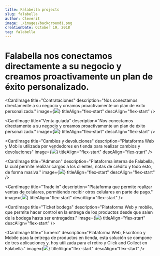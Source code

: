 ```yaml
---
title: Falabella projects
slug: falabella
author: Cleverit
image: ./images/background1.png
creationDate: October 19, 2018
tag: falabella
---
```



# Falabella nos conectamos directamente a su negocio y creamos proactivamente un plan de éxito personalizado.

<div id="projects" style={{ display: 'flex', flexWrap: 'wrap', width: '100%' }}>

<CardImage
  title="Contrataciones"
  description="Nos conectamos directamente a su negocio y creamos proactivamente un plan de éxito personalizado."
  image={<img src={contrataciones} />}
  titleAlign="flex-start"
  descAlign="flex-start"
/>

<CardImage
  title="Venta guiada"
  description="Nos conectamos directamente a su negocio y creamos proactivamente un plan de éxito personalizado."
  image={<img src={ventaguiada} />}
  titleAlign="flex-start"
  descAlign="flex-start"
/>

<CardImage
  title="Cambios y devoluciones"
  description="Plataforma Web y Mobile utilizada por vendedores en tienda para realizar cambios y devoluciones"
  image={<img src={contrataciones} />}
  titleAlign="flex-start"
  descAlign="flex-start"
/>

<CardImage
  title="Admmon"
  description="Plataforma interna de Falabella, la cual permite realizar cargos a los clientes, notas de crédito y todo esto, de forma masiva."
  image={<img src={contrataciones} />}
  titleAlign="flex-start"
  descAlign="flex-start"
/>

<CardImage
  title="Trade in"
  description="Plataforma que permite realizar ventas de celulares, permitiendo recibir otros celulares en parte de pago."
  image={<img src={tradeIn} />}
  titleAlign="flex-start"
  descAlign="flex-start"
/>

<CardImage
  title="Ticket bodega"
  description="Plataforma Web y mobile, que permite hacer control en la entrega de los productos desde que salen de la bodega hasta ser entregados."
  image={<img src={ticketBodega} />}
  titleAlign="flex-start"
  descAlign="flex-start"
/>

<CardImage
  title="Turnero"
  description="Plataforma Web, Escritorio y Mobile para la entrega de productos en tienda, esta solución se compone de tres aplicaciones y, hoy utilizada para el retiro y Click and Collect en Falabella."
  image={<img src={contrataciones} />}
  titleAlign="flex-start"
  descAlign="flex-start"
/>

</div>
